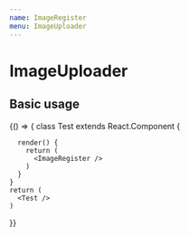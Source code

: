 ```yaml
---
name: ImageRegister
menu: ImageUploader
---
```



# ImageUploader

<PropsTable of={ImageRegister} />

## Basic usage

<Playground>
  {() => {
    class Test extends React.Component {

      render() {
        return (
          <ImageRegister />
        )
      }
    }
    return (
      <Test />
    )
  }}
</Playground>
